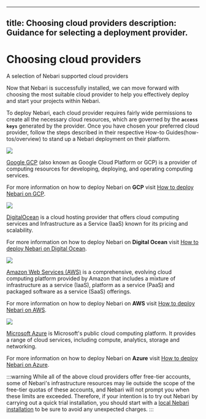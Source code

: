______________________________________________________________________

## title: Choosing cloud providers description: Guidance for selecting a deployment provider.

# Choosing cloud providers

A selection of Nebari supported cloud providers

Now that Nebari is successfully installed, we can move forward with choosing the most suitable cloud provider to help you effectively deploy and start your projects within Nebari.

To deploy Nebari, each cloud provider requires fairly wide permissions to create all the necessary cloud resources, which are governed by the **`access keys`** generated by the
provider. Once you have chosen your preferred cloud provider, follow the steps described in their respective How-to Guides(how-tos/overview) to stand up a Nebari deployment on
their platform.


<Tabs>
  <TabItem value="gcp" label="Google GCP" default>

<div class="text--center">
  <img src="/img/started-google-cloud-logo.png" width={420} />
</div>

[Google GCP](https://docs.qhub.dev/en/latest/source/installation/setup.html#google-cloud-platform) (also known as Google Cloud Platform or GCP) is a provider of computing resources
for developing, deploying, and operating computing services.

For more information on how to deploy Nebari on **GCP** visit [How to deploy Nebari on GCP](/how-tos/nebari-gcp). </TabItem> <TabItem value="do" label="Digital Ocean">

<div class="text--center">
  <img src="/img/started-digital-ocean-logo.png" width={420} />
</div>

[DigitalOcean](https://docs.qhub.dev/en/latest/source/installation/setup.html#digital-ocean) is a cloud hosting provider that offers cloud computing services and Infrastructure as
a Service (IaaS) known for its pricing and scalability.

For more information on how to deploy Nebari on **Digital Ocean** visit [How to deploy Nebari on Digital Ocean](/how-tos/nebari-do). </TabItem>
<TabItem value="aws" label="Amazon AWS">

<div class="text--center">
  <img src="/img/started-amazon-web-services-logo.png" width={420} />
</div>

[Amazon Web Services (AWS)](https://docs.qhub.dev/en/latest/source/installation/setup.html#amazon-web-services-aws) is a comprehensive, evolving cloud computing platform provided
by Amazon that includes a mixture of infrastructure as a service (IaaS), platform as a service (PaaS) and packaged software as a service (SaaS) offerings.

For more information on how to deploy Nebari on **AWS** visit [How to deploy Nebari on AWS](/how-tos/nebari-aws). </TabItem> <TabItem value="azure" label="Azure">

<div class="text--center">
  <img src="/img/started-azure-logo.png" width={420}/>
</div>

[Microsoft Azure](https://docs.qhub.dev/en/latest/source/installation/setup.html#microsoft-azure) is Microsoft's public cloud computing platform. It provides a range of cloud
services, including compute, analytics, storage and networking.

For more information on how to deploy Nebari on **Azure** visit [How to deploy Nebari on Azure](/how-tos/nebari-azure). </TabItem> </Tabs>

:::warning While all of the above cloud providers offer free-tier accounts, some of Nebari's infrastructure resources may lie outside the scope of the free-tier quotas of these
accounts, and Nebari will not prompt you when these limits are exceeded. Therefore, if your intention is to try out Nebari by carrying out a quick trial installation, you should
start with a [local Nebari installation](/how-tos/nebari-local) to be sure to avoid any unexpected charges. :::
